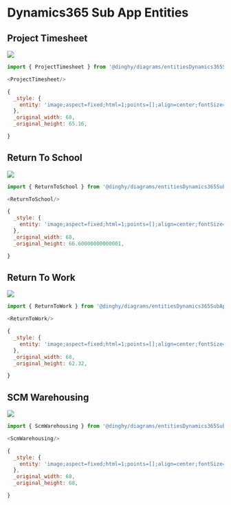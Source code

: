
# Dynamics365 Sub App Entities


## Project Timesheet

<Tabs>
  <TabItem value="Preview">

![](./project-timesheet.png#drawio)

  </TabItem>
  <TabItem value="Usage">
    
```js
import { ProjectTimesheet } from '@dinghy/diagrams/entitiesDynamics365SubApp'

<ProjectTimesheet/>
```

  </TabItem>
  <TabItem value="Definition">
    
```js
{
  _style: {
    entity: 'image;aspect=fixed;html=1;points=[];align=center;fontSize=12;image=img/lib/dynamics365/ProjectTimesheet.svg;strokeColor=none;',
  },
  _original_width: 68,
  _original_height: 65.16,

}
```

  </TabItem>
</Tabs>


## Return To School

<Tabs>
  <TabItem value="Preview">

![](./return-to-school.png#drawio)

  </TabItem>
  <TabItem value="Usage">
    
```js
import { ReturnToSchool } from '@dinghy/diagrams/entitiesDynamics365SubApp'

<ReturnToSchool/>
```

  </TabItem>
  <TabItem value="Definition">
    
```js
{
  _style: {
    entity: 'image;aspect=fixed;html=1;points=[];align=center;fontSize=12;image=img/lib/dynamics365/ReturnToSchool.svg;strokeColor=none;',
  },
  _original_width: 68,
  _original_height: 66.60000000000001,

}
```

  </TabItem>
</Tabs>


## Return To Work

<Tabs>
  <TabItem value="Preview">

![](./return-to-work.png#drawio)

  </TabItem>
  <TabItem value="Usage">
    
```js
import { ReturnToWork } from '@dinghy/diagrams/entitiesDynamics365SubApp'

<ReturnToWork/>
```

  </TabItem>
  <TabItem value="Definition">
    
```js
{
  _style: {
    entity: 'image;aspect=fixed;html=1;points=[];align=center;fontSize=12;image=img/lib/dynamics365/ReturnToWork.svg;strokeColor=none;',
  },
  _original_width: 68,
  _original_height: 62.32,

}
```

  </TabItem>
</Tabs>


## SCM Warehousing

<Tabs>
  <TabItem value="Preview">

![](./scm-warehousing.png#drawio)

  </TabItem>
  <TabItem value="Usage">
    
```js
import { ScmWarehousing } from '@dinghy/diagrams/entitiesDynamics365SubApp'

<ScmWarehousing/>
```

  </TabItem>
  <TabItem value="Definition">
    
```js
{
  _style: {
    entity: 'image;aspect=fixed;html=1;points=[];align=center;fontSize=12;image=img/lib/dynamics365/SCMWarehousing.svg;strokeColor=none;',
  },
  _original_width: 68,
  _original_height: 68,

}
```

  </TabItem>
</Tabs>

